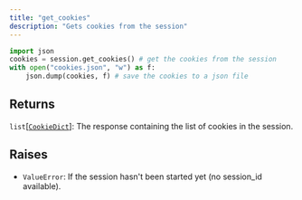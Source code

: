 ```yaml
---
title: "get_cookies"
description: "Gets cookies from the session"
---
```




```python
import json
cookies = session.get_cookies() # get the cookies from the session
with open("cookies.json", "w") as f:
    json.dump(cookies, f) # save the cookies to a json file
```



## Returns

`list`[[`CookieDict`](../misc/cookiedict)]: The response containing the list of cookies in the session.

## Raises

- `ValueError`: If the session hasn't been started yet (no session_id available).
